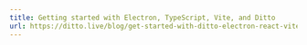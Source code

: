 ---
title: Getting started with Electron, TypeScript, Vite, and Ditto
url: https://ditto.live/blog/get-started-with-ditto-electron-react-vite?_gl=1*cvlwab*_ga*MTA5NjczOTM0MC4xNzM1MDU4ODkz*_ga_D8PMW3CCL2*MTczNTU2ODA2NC44LjEuMTczNTU2ODgyNy4yMC4wLjA.
---

